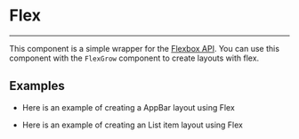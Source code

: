 
<Meta title='Base/Flex/Intro' component={Flex} />

# Flex

---

This component is a simple wrapper for the [Flexbox API](https://www.w3schools.com/css/css3_flexbox.asp).
You can use this component with the `FlexGrow` component to create layouts with flex.

## Examples

- Here is an example of creating a AppBar layout using Flex

<Canvas>
  <Story id='base-flex--app-bar-example' />
</Canvas>

- Here is an example of creating an List item layout using Flex

<Canvas>
  <Story id='base-flex--icon-list-item-example' />
</Canvas>
